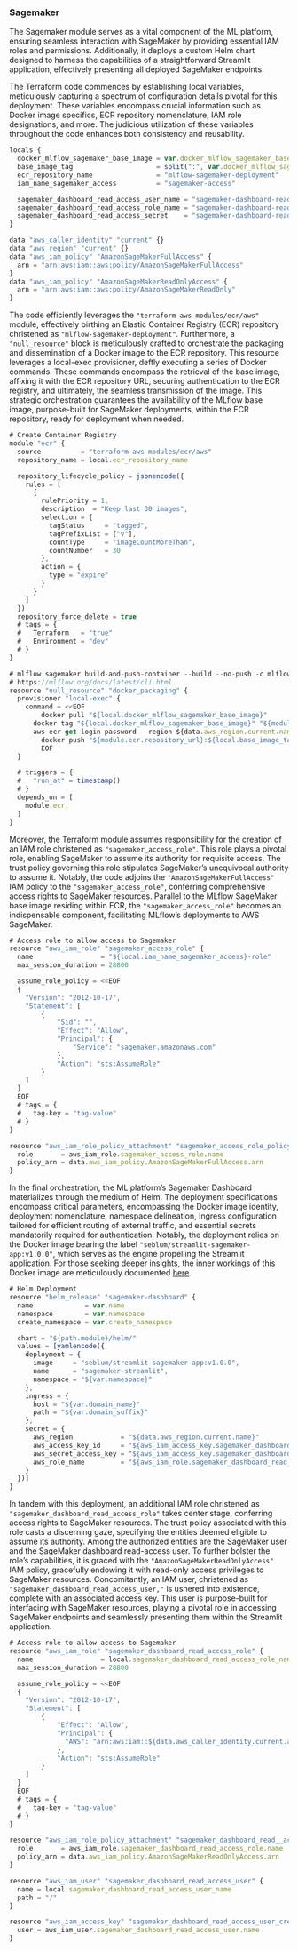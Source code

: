 ### Sagemaker

The Sagemaker module serves as a vital component of the ML platform, ensuring seamless interaction with SageMaker by providing essential IAM roles and permissions. Additionally, it deploys a custom Helm chart designed to harness the capabilities of a straightforward Streamlit application, effectively presenting all deployed SageMaker endpoints.

The Terraform code commences by establishing local variables, meticulously capturing a spectrum of configuration details pivotal for this deployment. These variables encompass crucial information such as Docker image specifics, ECR repository nomenclature, IAM role designations, and more. The judicious utilization of these variables throughout the code enhances both consistency and reusability.

\footnotesize
```javascript
locals {
  docker_mlflow_sagemaker_base_image = var.docker_mlflow_sagemaker_base_image
  base_image_tag                     = split(":", var.docker_mlflow_sagemaker_base_image)[1]
  ecr_repository_name                = "mlflow-sagemaker-deployment"
  iam_name_sagemaker_access          = "sagemaker-access"

  sagemaker_dashboard_read_access_user_name = "sagemaker-dashboard-read-access-user"
  sagemaker_dashboard_read_access_role_name = "sagemaker-dashboard-read-access-role"
  sagemaker_dashboard_read_access_secret    = "sagemaker-dashboard-read-access-secret"
}

data "aws_caller_identity" "current" {}
data "aws_region" "current" {}
data "aws_iam_policy" "AmazonSageMakerFullAccess" {
  arn = "arn:aws:iam::aws:policy/AmazonSageMakerFullAccess"
}
data "aws_iam_policy" "AmazonSageMakerReadOnlyAccess" {
  arn = "arn:aws:iam::aws:policy/AmazonSageMakerReadOnly"
}
```
\normalsize

The code efficiently leverages the `"terraform-aws-modules/ecr/aws"` module, effectively birthing an Elastic Container Registry (ECR) repository christened as `"mlflow-sagemaker-deployment"`. Furthermore, a `"null_resource"` block is meticulously crafted to orchestrate the packaging and dissemination of a Docker image to the ECR repository. This resource leverages a local-exec provisioner, deftly executing a series of Docker commands. These commands encompass the retrieval of the base image, affixing it with the ECR repository URL, securing authentication to the ECR registry, and ultimately, the seamless transmission of the image. This strategic orchestration guarantees the availability of the MLflow base image, purpose-built for SageMaker deployments, within the ECR repository, ready for deployment when needed.

\footnotesize
```javascript
# Create Container Registry
module "ecr" {
  source          = "terraform-aws-modules/ecr/aws"
  repository_name = local.ecr_repository_name

  repository_lifecycle_policy = jsonencode({
    rules = [
      {
        rulePriority = 1,
        description  = "Keep last 30 images",
        selection = {
          tagStatus     = "tagged",
          tagPrefixList = ["v"],
          countType     = "imageCountMoreThan",
          countNumber   = 30
        },
        action = {
          type = "expire"
        }
      }
    ]
  })
  repository_force_delete = true
  # tags = {
  #   Terraform   = "true"
  #   Environment = "dev"
  # }
}

# mlflow sagemaker build-and-push-container --build --no-push -c mlflow-sagemaker-deployment
# https://mlflow.org/docs/latest/cli.html
resource "null_resource" "docker_packaging" {
  provisioner "local-exec" {
    command = <<EOF
	    docker pull "${local.docker_mlflow_sagemaker_base_image}"
      docker tag "${local.docker_mlflow_sagemaker_base_image}" "${module.ecr.repository_url}:${local.base_image_tag}"
      aws ecr get-login-password --region ${data.aws_region.current.name} | docker login --username AWS --password-stdin ${data.aws_caller_identity.current.account_id}.dkr.ecr.${data.aws_region.current.name}.amazonaws.com
	    docker push "${module.ecr.repository_url}:${local.base_image_tag}"
	    EOF
  }

  # triggers = {
  #   "run_at" = timestamp()
  # }
  depends_on = [
    module.ecr,
  ]
}


```
\normalsize

Moreover, the Terraform module assumes responsibility for the creation of an IAM role christened as `"sagemaker_access_role"`. This role plays a pivotal role, enabling SageMaker to assume its authority for requisite access. The trust policy governing this role stipulates SageMaker's unequivocal authority to assume it. Notably, the code adjoins the `"AmazonSageMakerFullAccess"` IAM policy to the `"sagemaker_access_role"`, conferring comprehensive access rights to SageMaker resources. Parallel to the MLflow SageMaker base image residing within ECR, the `"sagemaker_access_role"` becomes an indispensable component, facilitating MLflow's deployments to AWS SageMaker.

\footnotesize
```javascript
# Access role to allow access to Sagemaker
resource "aws_iam_role" "sagemaker_access_role" {
  name                 = "${local.iam_name_sagemaker_access}-role"
  max_session_duration = 28800

  assume_role_policy = <<EOF
  {
    "Version": "2012-10-17",
    "Statement": [
        {
            "Sid": "",
            "Effect": "Allow",
            "Principal": {
                "Service": "sagemaker.amazonaws.com"
            },
            "Action": "sts:AssumeRole"
        }
    ]
  }
  EOF
  # tags = {
  #   tag-key = "tag-value"
  # }
}

resource "aws_iam_role_policy_attachment" "sagemaker_access_role_policy" {
  role       = aws_iam_role.sagemaker_access_role.name
  policy_arn = data.aws_iam_policy.AmazonSageMakerFullAccess.arn
}
```
\normalsize

In the final orchestration, the ML platform's Sagemaker Dashboard materializes through the medium of Helm. The deployment specifications encompass critical parameters, encompassing the Docker image identity, deployment nomenclature, namespace delineation, Ingress configuration tailored for efficient routing of external traffic, and essential secrets mandatorily required for authentication. Notably, the deployment relies on the Docker image bearing the label `"seblum/streamlit-sagemaker-app:v1.0.0"`, which serves as the engine propelling the Streamlit application. For those seeking deeper insights, the inner workings of this Docker image are meticulously documented [here](https://github.com/seblum/streamlit-sagemaker-app).

\footnotesize
```javascript
# Helm Deployment
resource "helm_release" "sagemaker-dashboard" {
  name             = var.name
  namespace        = var.namespace
  create_namespace = var.create_namespace

  chart = "${path.module}/helm/"
  values = [yamlencode({
    deployment = {
      image     = "seblum/streamlit-sagemaker-app:v1.0.0",
      name      = "sagemaker-streamlit",
      namespace = "${var.namespace}"
    },
    ingress = {
      host = "${var.domain_name}"
      path = "${var.domain_suffix}"
    },
    secret = {
      aws_region            = "${data.aws_region.current.name}"
      aws_access_key_id     = "${aws_iam_access_key.sagemaker_dashboard_read_access_user_credentials.id}"
      aws_secret_access_key = "${aws_iam_access_key.sagemaker_dashboard_read_access_user_credentials.secret}"
      aws_role_name         = "${aws_iam_role.sagemaker_dashboard_read_access_role.name}"
    }
  })]
}
```
\normalsize

In tandem with this deployment, an additional IAM role christened as `"sagemaker_dashboard_read_access_role"` takes center stage, conferring access rights to SageMaker resources. The trust policy associated with this role casts a discerning gaze, specifying the entities deemed eligible to assume its authority. Among the authorized entities are the SageMaker user and the SageMaker dashboard read-access user. To further bolster the role's capabilities, it is graced with the `"AmazonSageMakerReadOnlyAccess"` IAM policy, gracefully endowing it with read-only access privileges to SageMaker resources. Concomitantly, an IAM user, christened as `"sagemaker_dashboard_read_access_user,"` is ushered into existence, complete with an associated access key. This user is purpose-built for interfacing with SageMaker resources, playing a pivotal role in accessing SageMaker endpoints and seamlessly presenting them within the Streamlit application.

\footnotesize
```javascript
# Access role to allow access to Sagemaker
resource "aws_iam_role" "sagemaker_dashboard_read_access_role" {
  name                 = local.sagemaker_dashboard_read_access_role_name
  max_session_duration = 28800

  assume_role_policy = <<EOF
  {
    "Version": "2012-10-17",
    "Statement": [
        {
            "Effect": "Allow",
            "Principal": {
              "AWS": "arn:aws:iam::${data.aws_caller_identity.current.account_id}:user/${aws_iam_user.sagemaker_dashboard_read_access_user.name}"
            },
            "Action": "sts:AssumeRole"
        }
    ]
  }
  EOF
  # tags = {
  #   tag-key = "tag-value"
  # }
}

resource "aws_iam_role_policy_attachment" "sagemaker_dashboard_read__access_role_policy" {
  role       = aws_iam_role.sagemaker_dashboard_read_access_role.name
  policy_arn = data.aws_iam_policy.AmazonSageMakerReadOnlyAccess.arn
}

resource "aws_iam_user" "sagemaker_dashboard_read_access_user" {
  name = local.sagemaker_dashboard_read_access_user_name
  path = "/"
}

resource "aws_iam_access_key" "sagemaker_dashboard_read_access_user_credentials" {
  user = aws_iam_user.sagemaker_dashboard_read_access_user.name
}
```
\normalsize

